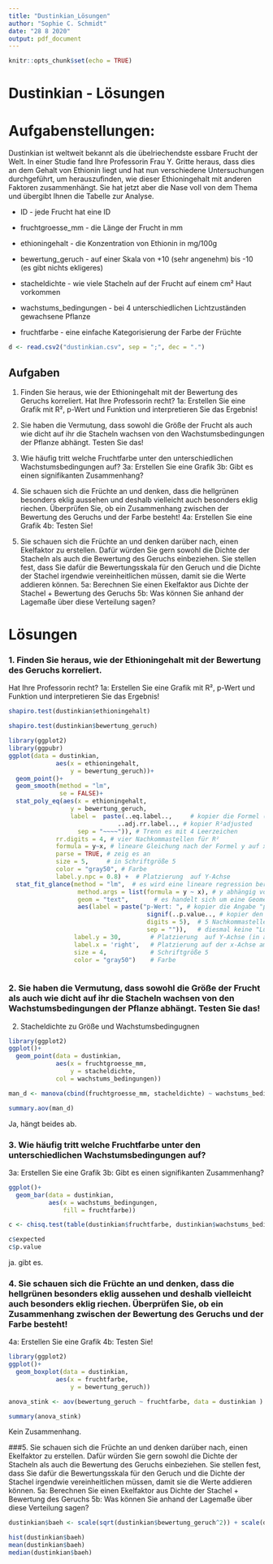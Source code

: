```yaml
---
title: "Dustinkian_Lösungen"
author: "Sophie C. Schmidt"
date: "28 8 2020"
output: pdf_document
---
```


```r
knitr::opts_chunk$set(echo = TRUE)
```

# Dustinkian - Lösungen

# Aufgabenstellungen:

Dustinkian ist weltweit bekannt als die übelriechendste essbare Frucht der Welt. In einer Studie fand Ihre Professorin Frau Y. Gritte heraus, dass dies an dem Gehalt von Ethionin liegt und hat nun verschiedene Untersuchungen durchgeführt, um herauszufinden, wie dieser Ethioningehalt mit anderen Faktoren zusammenhängt. Sie hat jetzt aber die Nase voll von dem Thema und übergibt Ihnen die Tabelle zur Analyse. 

 - ID - jede Frucht hat eine ID
 
 - fruchtgroesse_mm - die Länge der Frucht in mm
 
 - ethioningehalt - die Konzentration von Ethionin in mg/100g
 
 - bewertung_geruch - auf einer Skala von +10 (sehr angenehm) bis -10 (es gibt nichts ekligeres)
 
 - stacheldichte - wie viele Stacheln auf der Frucht auf einem cm² Haut vorkommen
 
 - wachstums_bedingungen - bei 4 unterschiedlichen Lichtzuständen gewachsene Pflanze
 
 - fruchtfarbe - eine einfache Kategorisierung der Farbe der Früchte
 


```r
d <- read.csv2("dustinkian.csv", sep = ";", dec = ".")

```
 
## Aufgaben

1. Finden Sie heraus, wie der Ethioningehalt mit der Bewertung des Geruchs korreliert. Hat Ihre Professorin recht?
  1a: Erstellen Sie eine Grafik mit R², p-Wert und Funktion und interpretieren Sie das Ergebnis!
  
2. Sie haben die Vermutung, dass sowohl die Größe der Frucht als auch wie dicht auf ihr die Stacheln wachsen von den Wachstumsbedingungen der Pflanze abhängt. Testen Sie das!

3. Wie häufig tritt welche Fruchtfarbe unter den unterschiedlichen Wachstumsbedingungen auf?
  3a: Erstellen Sie eine Grafik
  3b: Gibt es einen signifikanten Zusammenhang?
  
4. Sie schauen sich die Früchte an und denken, dass die hellgrünen besonders eklig aussehen und deshalb vielleicht auch besonders eklig riechen. Überprüfen Sie, ob ein Zusammenhang zwischen der Bewertung des Geruchs und der Farbe besteht!
  4a: Erstellen Sie eine Grafik
  4b: Testen Sie!

5. Sie schauen sich die Früchte an und denken darüber nach, einen Ekelfaktor zu erstellen. Dafür würden Sie gern sowohl die Dichte der Stacheln als auch die Bewertung des Geruchs einbeziehen. Sie stellen fest, dass Sie dafür die Bewertungsskala für den Geruch und die Dichte der Stachel irgendwie vereinheitlichen müssen, damit sie die Werte addieren können.
 5a: Berechnen Sie einen Ekelfaktor aus Dichte der Stachel + Bewertung des Geruchs
 5b: Was können Sie anhand der Lagemaße über diese Verteilung sagen?


# Lösungen

### 1. Finden Sie heraus, wie der Ethioningehalt mit der Bewertung des Geruchs korreliert. 

Hat Ihre Professorin recht?
  1a: Erstellen Sie eine Grafik mit R², p-Wert und Funktion und interpretieren Sie das Ergebnis!
  
```r
shapiro.test(dustinkian$ethioningehalt)

shapiro.test(dustinkian$bewertung_geruch)

```
  
  
```r
library(ggplot2)
library(ggpubr)
ggplot(data = dustinkian,
             aes(x = ethioningehalt,
                 y = bewertung_geruch))+
  geom_point()+
  geom_smooth(method = "lm",
              se = FALSE)+
  stat_poly_eq(aes(x = ethioningehalt,
                 y = bewertung_geruch,
                 label =  paste(..eq.label..,     # kopier die Formel (equation)
                              ..adj.rr.label.., # kopier R²adjusted
                   sep = "~~~~")), # Trenn es mit 4 Leerzeichen
             rr.digits = 4, # vier Nachkommastellen für R²
             formula = y~x, # lineare Gleichung nach der Formel y auf x
             parse = TRUE, # zeig es an
             size = 5,     # in Schriftgröße 5
             color = "gray50", # Farbe
             label.y.npc = 0.8) +  # Platzierung  auf Y-Achse
  stat_fit_glance(method = "lm",  # es wird eine lineare regression berechnet
                   method.args = list(formula = y ~ x), # y abhängig von X
                   geom = "text",       # es handelt sich um eine Geometrie der Art "Text"
                   aes(label = paste("p-Wert: ", # kopier die Angabe "p-Wert:"
                                      signif(..p.value.., # kopier den p-Wert
                                      digits = 5),  # 5 Nachkommastellen für p
                                      sep = "")),   # diesmal keine "Lücke"
                  label.y = 30,        # Platzierung  auf Y-Achse (in absoluten Zahlen)
                  label.x = 'right',   # Platzierung auf der x-Achse am rechten Rand
                  size = 4,            # Schriftgröße 5
                  color = "gray50")    # Farbe
                  

```


### 2. Sie haben die Vermutung, dass sowohl die Größe der Frucht als auch wie dicht auf ihr die Stacheln wachsen von den Wachstumsbedingungen der Pflanze abhängt. Testen Sie das!


2. Stacheldichte zu Größe und Wachstumsbedingugnen

```r
library(ggplot2)
ggplot()+
  geom_point(data = dustinkian,
             aes(x = fruchtgroesse_mm,
                 y = stacheldichte,
             col = wachstums_bedingungen))

```

```r
man_d <- manova(cbind(fruchtgroesse_mm, stacheldichte) ~ wachstums_bedingungen, data = dustinkian)

summary.aov(man_d)

```

Ja, hängt beides ab.


### 3. Wie häufig tritt welche Fruchtfarbe unter den unterschiedlichen Wachstumsbedingungen auf?
  3a: Erstellen Sie eine Grafik
  3b: Gibt es einen signifikanten Zusammenhang?
  
```r
ggplot()+
  geom_bar(data = dustinkian,
           aes(x = wachstums_bedingungen,
               fill = fruchtfarbe))
```

```r
c <- chisq.test(table(dustinkian$fruchtfarbe, dustinkian$wachstums_bedingungen)) 

c$expected
c$p.value
```

ja. gibt es.

### 4. Sie schauen sich die Früchte an und denken, dass die hellgrünen besonders eklig aussehen und deshalb vielleicht auch besonders eklig riechen. Überprüfen Sie, ob ein Zusammenhang zwischen der Bewertung des Geruchs und der Farbe besteht!
  4a: Erstellen Sie eine Grafik
  4b: Testen Sie!

```r
library(ggplot2)
ggplot()+
  geom_boxplot(data = dustinkian,
             aes(x = fruchtfarbe,
                 y = bewertung_geruch))
```

```r
anova_stink <- aov(bewertung_geruch ~ fruchtfarbe, data = dustinkian )

summary(anova_stink)
```

Kein Zusammenhang.


###5. Sie schauen sich die Früchte an und denken darüber nach, einen Ekelfaktor zu erstellen. Dafür würden Sie gern sowohl die Dichte der Stacheln als auch die Bewertung des Geruchs einbeziehen. Sie stellen fest, dass Sie dafür die Bewertungsskala für den Geruch und die Dichte der Stachel irgendwie vereinheitlichen müssen, damit sie die Werte addieren können.
 5a: Berechnen Sie einen Ekelfaktor aus Dichte der Stachel + Bewertung des Geruchs
 5b: Was können Sie anhand der Lagemaße über diese Verteilung sagen?

```r
dustinkian$baeh <- scale(sqrt(dustinkian$bewertung_geruch^2)) + scale(dustinkian$stacheldichte)

hist(dustinkian$baeh)
mean(dustinkian$baeh)
median(dustinkian$baeh)

```
